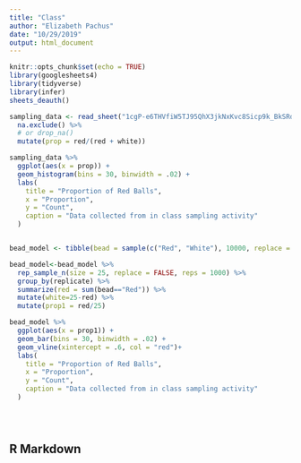```yaml
---
title: "Class"
author: "Elizabeth Pachus"
date: "10/29/2019"
output: html_document
---
```


```r
knitr::opts_chunk$set(echo = TRUE)
library(googlesheets4)
library(tidyverse)
library(infer)
sheets_deauth()
```

```r

sampling_data <- read_sheet("1cgP-e6THVfiW5TJ95QhX3jkNxKvc8Sicp9k_BkSRd2I") %>% 
  na.exclude() %>% 
  # or drop_na()
  mutate(prop = red/(red + white))

sampling_data %>% 
  ggplot(aes(x = prop)) +
  geom_histogram(bins = 30, binwidth = .02) +
  labs(
    title = "Proportion of Red Balls",
    x = "Proportion",
    y = "Count",
    caption = "Data collected from in class sampling activity"
  )


bead_model <- tibble(bead = sample(c("Red", "White"), 10000, replace = TRUE, prob = c(0.2, 0.8)))

bead_model<-bead_model %>% 
  rep_sample_n(size = 25, replace = FALSE, reps = 1000) %>% 
  group_by(replicate) %>% 
  summarize(red = sum(bead=="Red")) %>% 
  mutate(white=25-red) %>% 
  mutate(prop1 = red/25)

bead_model %>% 
  ggplot(aes(x = prop1)) +
  geom_bar(bins = 30, binwidth = .02) +
  geom_vline(xintercept = .6, col = "red")+
  labs(
    title = "Proportion of Red Balls",
    x = "Proportion",
    y = "Count",
    caption = "Data collected from in class sampling activity"
  )


            


```


## R Markdown
